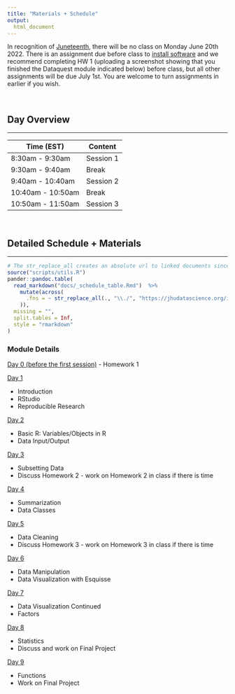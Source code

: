 ```yaml
---
title: "Materials + Schedule"
output:
  html_document
---
```


In recognition of [Juneteenth](https://en.wikipedia.org/wiki/Juneteenth), there will be no class on Monday June 20th 2022. There is an assignment due before class to [install software](https://courseplus.jhu.edu/fileDepot/onlineLibrary/1280/R_and_RStudio_installation.html) and we recommend completing HW 1 (uploading a screenshot showing that you finished the Dataquest module indicated below) before class, but all other assignments will be due July 1st. You are welcome to turn assignments in earlier if you wish.

<br>

## Day Overview
***

| Time (EST)        | Content   |
|-------------------|-----------|
| 8:30am - 9:30am   | Session 1 |
| 9:30am - 9:40am   | Break     |
| 9:40am - 10:40am  | Session 2 |
| 10:40am - 10:50am | Break     |
| 10:50am - 11:50am | Session 3 |

<br>

## Detailed Schedule + Materials
***

```r
# The str_replace_all creates an absolute url to linked documents since there are word and pdf rendered versions of the syllabus
source("scripts/utils.R")
pander::pandoc.table(
  read_markdown("docs/_schedule_table.Rmd")  %>%
    mutate(across(
      .fns = ~ str_replace_all(., "\\./", "https://jhudatascience.org/intro_to_r/")
    )),
  missing = "",
  split.tables = Inf,
  style = "rmarkdown"
)
```

### Module Details

[Day 0 (before the first session)](docs/module_details/day0.html)
 - Homework 1

[Day 1](docs/module_details/day1.html)

- Introduction 
- RStudio
- Reproducible Research

[Day 2](docs/module_details/day2.html)

- Basic R: Variables/Objects in R
- Data Input/Output


[Day 3](docs/module_details/day3.html)

- Subsetting Data
- Discuss Homework 2 - work on Homework 2 in class if there is time


[Day 4](docs/module_details/day4.html)

- Summarization
- Data Classes


[Day 5](docs/module_details/day5.html)


- Data Cleaning
- Discuss Homework 3 - work on Homework 3 in class if there is time


[Day 6](docs/module_details/day6.html)

- Data Manipulation
- Data Visualization with Esquisse


[Day 7](docs/module_details/day7.html)

- Data Visualization Continued
- Factors

[Day 8](docs/module_details/day8.html)

- Statistics
- Discuss and work on Final Project


[Day 9](docs/module_details/day9.html)

- Functions
- Work on Final Project
